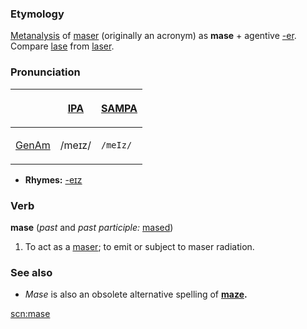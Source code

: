 ===Etymology===
[[Metanalysis]] of [[maser]] (originally an acronym) as '''mase''' + agentive [[-er]].  Compare [[lase]] from [[laser]].

===Pronunciation===
{| border=1 cellpadding=5
! !! [[w:IPA|IPA]] !! [[w:SAMPA|SAMPA]]
|-
! [[GenAm]]
| /meɪz/ || <tt>/meIz/</tt>
|}
*'''Rhymes:''' [[Rhymes:English:-eɪz|-eɪz]]

===Verb===
'''mase''' (''past'' and ''past participle:'' [[mased]])
# To act as a [[maser]]; to emit or subject to maser radiation.

===See also===
* ''Mase'' is also an obsolete alternative spelling of '''[[maze]].'''

[[scn:mase]]